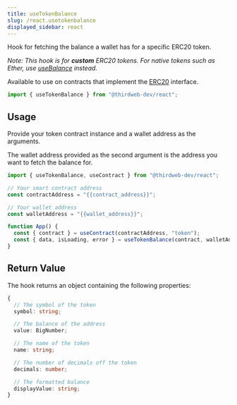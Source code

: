 ```yaml
---
title: useTokenBalance
slug: /react.usetokenbalance
displayed_sidebar: react
---
```



Hook for fetching the balance a wallet has for a specific ERC20 token.

_Note: This hook is for **custom** ERC20 tokens. For native tokens such as Ether, use [useBalance](/react/react.usebalance) instead._

Available to use on contracts that implement the [ERC20](/solidity/interfaces/erc20) interface.

```jsx
import { useTokenBalance } from "@thirdweb-dev/react";
```

## Usage

Provide your token contract instance and a wallet address as the arguments.

The wallet address provided as the second argument is the address you want to fetch the balance for.

```jsx
import { useTokenBalance, useContract } from "@thirdweb-dev/react";

// Your smart contract address
const contractAddress = "{{contract_address}}";

// Your wallet address
const walletAddress = "{{wallet_address}}";

function App() {
  const { contract } = useContract(contractAddress, "token");
  const { data, isLoading, error } = useTokenBalance(contract, walletAddress);
}
```

## Return Value

The hook returns an object containing the following properties:

```ts
{
  // The symbol of the token
  symbol: string;

  // The balance of the address
  value: BigNumber;

  // The name of the token
  name: string;

  // The number of decimals off the token
  decimals: number;

  // The formatted balance
  displayValue: string;
}
```
